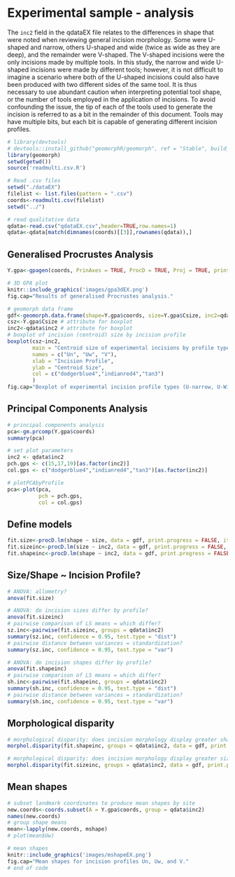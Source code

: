 # Experimental sample - analysis

The `inc2` field in the qdataEX file relates to the differences in shape that were noted when reviewing general incision morphology. Some were U-shaped and narrow, others U-shaped and wide (twice as wide as they are deep), and the remainder were V-shaped. The V-shaped incisions were the only incisions made by multiple tools. In this study, the narrow and wide U-shaped incisions were made by different tools; however, it is not difficult to imagine a scenario where both of the U-shaped incisions could also have been produced with two different sides of the same tool. It is thus necessary to use abundant caution when interpreting potential tool shape, or the number of tools employed in the application of incisions. To avoid confounding the issue, the tip of each of the tools used to generate the incision is referred to as a bit in the remainder of this document. Tools may have multiple bits, but each bit is capable of generating different incision profiles.

```r
# library(devtools)
# devtools::install_github("geomorphR/geomorph", ref = "Stable", build_vignettes = TRUE)
library(geomorph)
setwd(getwd())
source('readmulti.csv.R')

# Read .csv files
setwd("./dataEX")
filelist <- list.files(pattern = ".csv")
coords<-readmulti.csv(filelist)
setwd("../")

# read qualitative data
qdata<-read.csv("qdataEX.csv",header=TRUE,row.names=1)
qdata<-qdata[match(dimnames(coords)[[3]],rownames(qdata)),]
```

## Generalised Procrustes Analysis

```r
Y.gpa<-gpagen(coords, PrinAxes = TRUE, ProcD = TRUE, Proj = TRUE, print.progress = FALSE)

# 3D GPA plot
knitr::include_graphics('images/gpa3dEX.png')
fig.cap="Results of generalised Procrustes analysis."

# geomorph data frame
gdf<-geomorph.data.frame(shape=Y.gpa$coords, size=Y.gpa$Csize, inc2=qdata$inc2)
csz<-Y.gpa$Csize # attribute for boxplot
inc2<-qdata$inc2 # attribute for boxplot
# boxplot of incision (centroid) size by incision profile
boxplot(csz~inc2, 
        main = "Centroid size of experimental incisions by profile type",
        names = c("Un", "Uw", "V"),
        xlab = "Incision Profile",
        ylab = "Centroid Size",
        col = c("dodgerblue4","indianred4","tan3")
        )
fig.cap="Boxplot of experimental incision profile types (U-narrow, U-Wide, and V)."
```

## Principal Components Analysis

```r
# principal components analysis
pca<-gm.prcomp(Y.gpa$coords)
summary(pca)

# set plot parameters
inc2 <- qdata$inc2
pch.gps <- c(15,17,19)[as.factor(inc2)]
col.gps <- c("dodgerblue4","indianred4","tan3")[as.factor(inc2)]

# plotPCAbyProfile
pca<-plot(pca,
          pch = pch.gps,
          col = col.gps)
```

## Define models

```r
fit.size<-procD.lm(shape ~ size, data = gdf, print.progress = FALSE, iter = 9999)
fit.sizeinc<-procD.lm(size ~ inc2, data = gdf, print.progress = FALSE, iter = 9999)
fit.shapeinc<-procD.lm(shape ~ inc2, data = gdf, print.progress = FALSE, iter = 9999)
```

## Size/Shape ~ Incision Profile?

```r
# ANOVA: allometry?
anova(fit.size)

# ANOVA: do incision sizes differ by profile?
anova(fit.sizeinc)
# pairwise comparison of LS means = which differ?
sz.inc<-pairwise(fit.sizeinc, groups = qdata$inc2)
summary(sz.inc, confidence = 0.95, test.type = "dist")
# pairwise distance between variances = standardization?
summary(sz.inc, confidence = 0.95, test.type = "var")

# ANOVA: do incision shapes differ by profile?
anova(fit.shapeinc)
# pairwise comparison of LS means = which differ?
sh.inc<-pairwise(fit.shapeinc, groups = qdata$inc2)
summary(sh.inc, confidence = 0.95, test.type = "dist")
# pairwise distance between variances = standardization?
summary(sh.inc, confidence = 0.95, test.type = "var")
```

## Morphological disparity

```r
# morphological disparity: does incision morphology display greater shape variation among individuals relative to incision profile shape?
morphol.disparity(fit.shapeinc, groups = qdata$inc2, data = gdf, print.progress = FALSE, iter = 9999)

# morphological disparity: does incision morphology display greater size variation among individuals relative to incision profile size?
morphol.disparity(fit.sizeinc, groups = qdata$inc2, data = gdf, print.progress = FALSE, iter = 9999)
```

## Mean shapes

```r
# subset landmark coordinates to produce mean shapes by site
new.coords<-coords.subset(A = Y.gpa$coords, group = qdata$inc2)
names(new.coords)
# group shape means
mean<-lapply(new.coords, mshape)
# plot(mean$Uw)

# mean shapes
knitr::include_graphics('images/mshapeEX.png')
fig.cap="Mean shapes for incision profiles Un, Uw, and V."
# end of code
```

